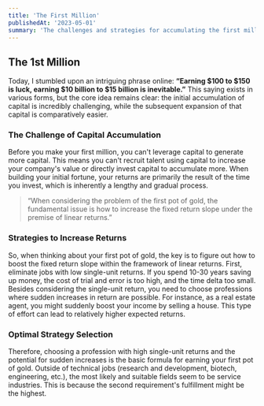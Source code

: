 ```yaml
---
title: 'The First Million'
publishedAt: '2023-05-01'
summary: 'The challenges and strategies for accumulating the first million dollars.'
---
```


## The 1st Million

Today, I stumbled upon an intriguing phrase online: **“Earning $100 to $150 is luck, earning $10 billion to $15 billion is inevitable.”** This saying exists in various forms, but the core idea remains clear: the initial accumulation of capital is incredibly challenging, while the subsequent expansion of that capital is comparatively easier.

### The Challenge of Capital Accumulation

Before you make your first million, you can't leverage capital to generate more capital. This means you can't recruit talent using capital to increase your company's value or directly invest capital to accumulate more. When building your initial fortune, your returns are primarily the result of the time you invest, which is inherently a lengthy and gradual process.

> “When considering the problem of the first pot of gold, the fundamental issue is how to increase the fixed return slope under the premise of linear returns.”

### Strategies to Increase Returns

So, when thinking about your first pot of gold, the key is to figure out how to boost the fixed return slope within the framework of linear returns. First, eliminate jobs with low single-unit returns. If you spend 10-30 years saving up money, the cost of trial and error is too high, and the time delta too small. Besides considering the single-unit return, you need to choose professions where sudden increases in return are possible. For instance, as a real estate agent, you might suddenly boost your income by selling a house. This type of effort can lead to relatively higher expected returns.

### Optimal Strategy Selection

Therefore, choosing a profession with high single-unit returns and the potential for sudden increases is the basic formula for earning your first pot of gold. Outside of technical jobs (research and development, biotech, engineering, etc.), the most likely and suitable fields seem to be service industries. This is because the second requirement's fulfillment might be the highest.
